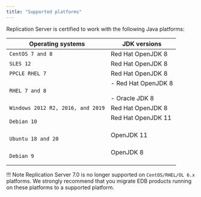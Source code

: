 ```yaml
---
title: "Supported platforms"
---
```


Replication Server is certified to work with the following Java platforms:

| Operating systems                   | JDK versions                                                                                                          |
| --------------------------------------- | ------------------------------------------------------------------------------------------------------------------------- |
| `CentOS 7 and 8`<br />                  | Red Hat OpenJDK 8     <br />                                                                                              |
| `SLES 12`<br />                         | Red Hat OpenJDK 8     <br />                                                                                              |
| `PPCLE RHEL 7`                           | Red Hat OpenJDK 8     <br />                                                                           |
| `RHEL 7 and 8`<br />             |  -   Red Hat OpenJDK 8     <br /> <br /> -   Oracle JDK 8     <br />                                                      |
| `Windows 2012 R2, 2016, and 2019`<br /> | Red Hat OpenJDK 8     <br />                                                                                       |
| `Debian 10`                             | Red Hat OpenJDK 11<br /><br />                                                                          |
| `Ubuntu 18 and 20`                      | OpenJDK 11<br /><br />                                                          |               
| `Debian 9`                              | OpenJDK 8<br /><br />                                                                   |               


!!! Note
    Replication Server 7.0 is no longer supported on `CentOS/RHEL/OL 6.x` platforms. We strongly recommend that you migrate EDB products running on these platforms to a supported platform.
